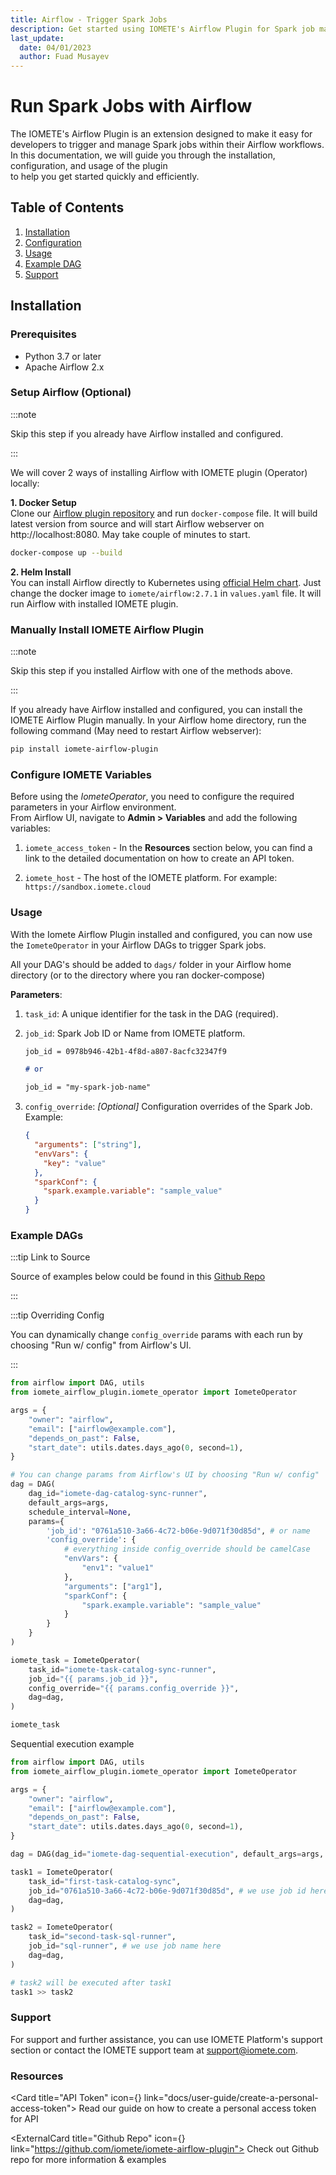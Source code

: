 ```yaml
---
title: Airflow - Trigger Spark Jobs
description: Get started using IOMETE's Airflow Plugin for Spark job management in your Airflow workflows. Learn how to trigger Spark jobs configure parameters and use examples.
last_update:
  date: 04/01/2023
  author: Fuad Musayev
---
```



# Run Spark Jobs with Airflow

The IOMETE's Airflow Plugin is an extension designed to make it easy for developers to trigger and manage
Spark jobs within their Airflow workflows.  
In this documentation, we will guide you through the installation, configuration, and usage of the plugin  
to help you get started quickly and efficiently.

## Table of Contents

1. [Installation](#installation)
2. [Configuration](#configuration)
3. [Usage](#usage)
4. [Example DAG](#example-dag)
5. [Support](#support)

## Installation

### Prerequisites

- Python 3.7 or later
- Apache Airflow 2.x

### Setup Airflow (Optional)

:::note

Skip this step if you already have Airflow installed and configured.

:::

We will cover 2 ways of installing Airflow with IOMETE plugin (Operator) locally:

**1. Docker Setup**  
Clone our [Airflow plugin repository](https://github.com/iomete/iomete-airflow-plugin) and run `docker-compose` file.
It will build latest version from source and will start Airflow webserver on http://localhost:8080. May take couple of minutes to start.

```bash
docker-compose up --build
```

**2. Helm Install**  
You can install Airflow directly to Kubernetes using [official Helm chart](https://artifacthub.io/packages/helm/apache-airflow/airflow).
Just change the docker image to `iomete/airflow:2.7.1` in `values.yaml` file. It will run Airflow with installed IOMETE plugin.

### Manually Install IOMETE Airflow Plugin

:::note

Skip this step if you installed Airflow with one of the methods above.

:::

If you already have Airflow installed and configured, you can install the IOMETE Airflow Plugin manually.
In your Airflow home directory, run the following command (May need to restart Airflow webserver):

```bash
pip install iomete-airflow-plugin
```

### Configure IOMETE Variables

Before using the _IometeOperator_, you need to configure the required parameters in your Airflow environment.  
From Airflow UI, navigate to **Admin > Variables** and add the following variables:

1. `iomete_access_token` - In the **Resources** section below, you can find a link to the detailed documentation
   on how to create an API token.

2. `iomete_host` - The host of the IOMETE platform. For example: `https://sandbox.iomete.cloud`

<ImgBorder src="/img/spark-job/airflow-variables.png" alt="Airflow Variables" />

### Usage

With the Iomete Airflow Plugin installed and configured,
you can now use the `IometeOperator` in your Airflow DAGs to trigger Spark jobs.

All your DAG's should be added to `dags/` folder in your Airflow home directory (or to the directory where you ran docker-compose)

**Parameters**:

1. `task_id`: A unique identifier for the task in the DAG (required).
2. `job_id`: Spark Job ID or Name from IOMETE platform.

   ```markdown
   job_id = 0978b946-42b1-4f8d-a807-8acfc32347f9

   # or

   job_id = "my-spark-job-name"
   ```

3. `config_override`: _[Optional]_ Configuration overrides of the Spark Job. Example:

   ```json
   {
     "arguments": ["string"],
     "envVars": {
       "key": "value"
     },
     "sparkConf": {
       "spark.example.variable": "sample_value"
     }
   }
   ```

### Example DAGs

:::tip Link to Source

Source of examples below could be found in this [Github Repo](https://github.com/iomete/iomete-airflow-plugin/tree/main/dags)

:::

:::tip Overriding Config

You can dynamically change `config_override` params with each run by choosing "Run w/ config" from Airflow's UI.

:::

```python
from airflow import DAG, utils
from iomete_airflow_plugin.iomete_operator import IometeOperator

args = {
    "owner": "airflow",
    "email": ["airflow@example.com"],
    "depends_on_past": False,
    "start_date": utils.dates.days_ago(0, second=1),
}

# You can change params from Airflow's UI by choosing "Run w/ config"
dag = DAG(
    dag_id="iomete-dag-catalog-sync-runner",
    default_args=args,
    schedule_interval=None,
    params={
        'job_id': "0761a510-3a66-4c72-b06e-9d071f30d85d", # or name
        'config_override': {
            # everything inside config_override should be camelCase
            "envVars": {
                "env1": "value1"
            },
            "arguments": ["arg1"],
            "sparkConf": {
                "spark.example.variable": "sample_value"
            }
        }
    }
)

iomete_task = IometeOperator(
    task_id="iomete-task-catalog-sync-runner",
    job_id="{{ params.job_id }}",
    config_override="{{ params.config_override }}",
    dag=dag,
)

iomete_task
```

Sequential execution example

```python
from airflow import DAG, utils
from iomete_airflow_plugin.iomete_operator import IometeOperator

args = {
    "owner": "airflow",
    "email": ["airflow@example.com"],
    "depends_on_past": False,
    "start_date": utils.dates.days_ago(0, second=1),
}

dag = DAG(dag_id="iomete-dag-sequential-execution", default_args=args, schedule_interval=None)

task1 = IometeOperator(
    task_id="first-task-catalog-sync",
    job_id="0761a510-3a66-4c72-b06e-9d071f30d85d", # we use job id here
    dag=dag,
)

task2 = IometeOperator(
    task_id="second-task-sql-runner",
    job_id="sql-runner", # we use job name here
    dag=dag,
)

# task2 will be executed after task1
task1 >> task2
```

### Support

For support and further assistance,
you can use IOMETE Platform's support section or contact the IOMETE support team at support@iomete.com.

### Resources

<GridBox>

<Card title="API Token" icon={<Key />} link="docs/user-guide/create-a-personal-access-token">
  Read our guide on how to create a personal access token for API
</Card>

<ExternalCard title="Github Repo" icon={<GithubLogo />} link="https://github.com/iomete/iomete-airflow-plugin">
  Check out Github repo for more information & examples
</ExternalCard>

</GridBox>

